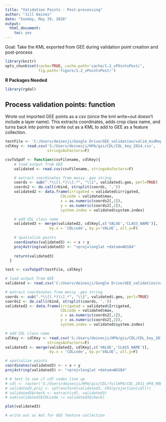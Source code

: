 ```yaml
---
title: "Validation Points - Post-processing"
author: "Jill Deines"
date: "Sunday, May 29, 2016"
output: 
  html_document:
    toc: yes
---
```


Goal: Take the KML exported from GEE during validation point creation and post-process


```r
library(knitr)
opts_chunk$set(cache=TRUE, cache.path='cache/1.2_vPOintsPost/',
               fig.path='figure/1.2_vPointsPost/')
```

**R Packages Needed**

```r
library(rgdal)
```

## Process validation points: function
Wrote out imported GEE points as a csv (since the kml write=out doesn't include a layer name). This extracts coordinates, adds crop class name, and turns back into points to write out as a KML to add to GEE as a feature collection.

```r
testFile <- 'C:/Users/deinesji/Google Drive/GEE_validation/valid_midRep_10_2010_JMDtest.csv'
cdlKey <- read.csv('S:/Users/deinesji/HPA/gis/CDL/CDL_key_2014.csv', 
                   stringsAsFactors=F)

csvToSpdf <- function(csvFilename, cdlKey){
    # load output from GEE
    validated <- read.csv(csvFilename, stringsAsFactors=F)

    # extract coordinates from messy .geo string
    coords <- sub(".*\\[(.*)\\].*", "\\1", validated$.geo, perl=TRUE)
    coords2 <- do.call(rbind, strsplit(coords, ','))   
    validated2 <- data.frame(irrigated = validated$irrigated,
                         CDLcode = validated$max,
                         x = as.numeric(coords2[,1]),
                         y = as.numeric(coords2[,2]),
                         system.index = validated$system.index)

    # add CDL class name
    validated3 <- merge(validated2, cdlKey[,c('VALUE','CLASS_NAME')], 
                    by.x = 'CDLcode', by.y='VALUE', all.y=F)
   
    # spatialize points
    coordinates(validated3) <- ~ x + y
    proj4string(validated3) <- "+proj=longlat +datum=WGS84"
    
    return(validated3)
  }

test <- csvToSpdf(testFile, cdlKey)

```


```r
# load output from GEE
validated <- read.csv('C:/Users/deinesji/Google Drive/GEE_validation/valid_midRep_20_JMDtest.csv', stringsAsFactors=F)

# extract coordinates from messy .geo string
coords <- sub(".*\\[(.*)\\].*", "\\1", validated$.geo, perl=TRUE)
coords2 <- do.call(rbind, strsplit(coords, ','))   
validated2 <- data.frame(irrigated = validated$Irrigated,
                         CDLcode = validated$max,
                         x = as.numeric(coords2[,1]),
                         y = as.numeric(coords2[,2]),
                         system.index = validated$system.index)

# add CDL class name
cdlKey <- cdlKey <- read.csv('S:/Users/deinesji/HPA/gis/CDL/CDL_key_2014.csv', 
                   stringsAsFactors=F)
validated3 <- merge(validated2, cdlKey[,c('VALUE','CLASS_NAME')], 
                    by.x = 'CDLcode', by.y='VALUE', all.y=F)

# spatialize points
coordinates(validated3) <- ~ x + y
proj4string(validated3) <- "+proj=longlat +datum=WGS84"

# # test to see if cdl codes line up
# cdl <- raster('S:/Users/deinesji/HPA/gis/CDL/fullHPA/CDL_2011_HPA_RRB.tif')
# validated3.proj <- spTransform(validated3, CRS(projection(cdl)))
# validated3$check <- extract(cdl, validated3)
# sum(validated3$CDLcode != validated3$check)

plot(validated3)

# write out as kml for GEE feature collection

```

